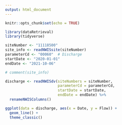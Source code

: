 ```yaml
---
output: html_document
---
```


```r
knitr::opts_chunk$set(echo = TRUE)
```

```r
library(dataRetrieval)
library(tidyverse)
```

```r
siteNumber <- "11118500"
site_info <- readNWISsite(siteNumber)
parameterCd <- "00060"  # Discharge
startDate <- "2020-01-01"  
endDate <- "2021-10-06" 

# comment(site_info)

discharge <- readNWISdv(siteNumbers	= siteNumber, 
                        parameterCd = parameterCd, 
                        startDate = startDate, 
                        endDate = endDate) %>% 
  renameNWISColumns()
```

```r
ggplot(data = discharge, aes(x = Date, y = Flow)) +
  geom_line() +
  theme_classic()
```

